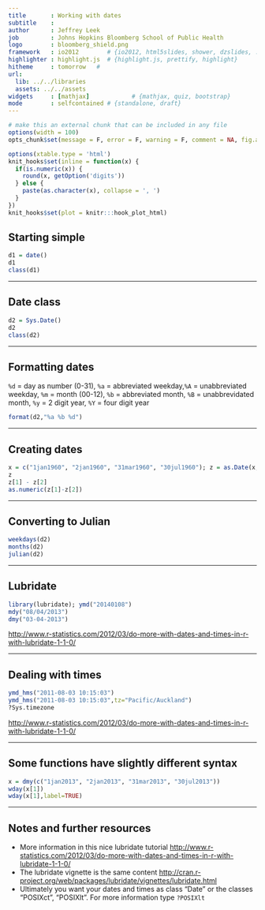 ```yaml
---
title       : Working with dates
subtitle    : 
author      : Jeffrey Leek 
job         : Johns Hopkins Bloomberg School of Public Health
logo        : bloomberg_shield.png
framework   : io2012        # {io2012, html5slides, shower, dzslides, ...}
highlighter : highlight.js  # {highlight.js, prettify, highlight}
hitheme     : tomorrow   # 
url:
  lib: ../../libraries
  assets: ../../assets
widgets     : [mathjax]            # {mathjax, quiz, bootstrap}
mode        : selfcontained # {standalone, draft}
---
```



```r
# make this an external chunk that can be included in any file
options(width = 100)
opts_chunk$set(message = F, error = F, warning = F, comment = NA, fig.align = 'center', dpi = 100, tidy = F, cache.path = '.cache/', fig.path = 'fig/', cache=TRUE)

options(xtable.type = 'html')
knit_hooks$set(inline = function(x) {
  if(is.numeric(x)) {
    round(x, getOption('digits'))
  } else {
    paste(as.character(x), collapse = ', ')
  }
})
knit_hooks$set(plot = knitr:::hook_plot_html)
```


## Starting simple

```r
d1 = date()
d1
class(d1)
```

---

## Date class

```r
d2 = Sys.Date()
d2
class(d2)
```

---

## Formatting dates

`%d` = day as number (0-31), `%a` = abbreviated weekday,`%A` = unabbreviated weekday, `%m` = month (00-12), `%b` = abbreviated month,
`%B` = unabbrevidated month, `%y` = 2 digit year, `%Y` = four digit year

```r
format(d2,"%a %b %d")
```

---

## Creating dates

```r
x = c("1jan1960", "2jan1960", "31mar1960", "30jul1960"); z = as.Date(x, "%d%b%Y")
z
z[1] - z[2]
as.numeric(z[1]-z[2])
```

---

## Converting to Julian 

```r
weekdays(d2)
months(d2)
julian(d2)
```

---

## Lubridate 

```r
library(lubridate); ymd("20140108")
mdy("08/04/2013")
dmy("03-04-2013")
```

[http://www.r-statistics.com/2012/03/do-more-with-dates-and-times-in-r-with-lubridate-1-1-0/](http://www.r-statistics.com/2012/03/do-more-with-dates-and-times-in-r-with-lubridate-1-1-0/)

---

## Dealing with times

```r
ymd_hms("2011-08-03 10:15:03")
ymd_hms("2011-08-03 10:15:03",tz="Pacific/Auckland")
?Sys.timezone
```

[http://www.r-statistics.com/2012/03/do-more-with-dates-and-times-in-r-with-lubridate-1-1-0/](http://www.r-statistics.com/2012/03/do-more-with-dates-and-times-in-r-with-lubridate-1-1-0/)

---

## Some functions have slightly different syntax

```r
x = dmy(c("1jan2013", "2jan2013", "31mar2013", "30jul2013"))
wday(x[1])
wday(x[1],label=TRUE)
```

---

## Notes and further resources

* More information in this nice lubridate tutorial [http://www.r-statistics.com/2012/03/do-more-with-dates-and-times-in-r-with-lubridate-1-1-0/](http://www.r-statistics.com/2012/03/do-more-with-dates-and-times-in-r-with-lubridate-1-1-0/)
* The lubridate vignette is the same content [http://cran.r-project.org/web/packages/lubridate/vignettes/lubridate.html](http://cran.r-project.org/web/packages/lubridate/vignettes/lubridate.html)
* Ultimately you want your dates and times as class "Date" or the classes "POSIXct", "POSIXlt". For more information type `?POSIXlt`